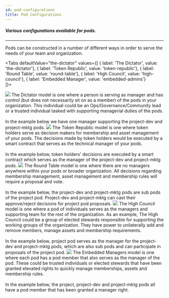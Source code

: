 ```yaml
---
id: pod-configurations
title: Pod Configurations
---
```



<!-- Import pod configuration images -->


##### Various configurations available for pods.
---


Pods can be constructed in a number of different ways in order to serve the needs of your team and organization.


<Tabs
  defaultValue="the-dictator"
  values={[
    { label: 'The Dictator', value: 'the-dictator'},
    { label: 'Token Republic', value: 'token-republic'},
    { label: 'Round Table', value: 'round-table'},
    { label: 'High Council', value: 'high-council'},
    { label: 'Embedded Manager', value: 'embedded-admins'}    
  ]}>

  <TabItem value="the-dictator">
   <em><img src={dictator} /></em>
The Dictator model is one where a person is serving as manager and has control (but does not necessarily sit on as a member) of the pods in your organization. This individual could be an Ops/Governance/Community lead or a trusted individual tasked with supporting managerial duties of the pods.
<br/><br/>
In the example below we have one manager supporting the project-dev and project-mktg pods.   
  </TabItem>
  <TabItem value="token-republic">
   <em><img src={tokenRepublic} /></em>
The Token Republic model is one where token holders serve as decision makers for membership and asset management of your pods. The decisions made by token holders would be executed by a smart contract that serves as the technical manager of your pods.
<br/><br/>
In the example below, token holders' decisions are executed by a smart contract which serves as the manager of the project-dev and project-mktg pods.
  </TabItem>
  <TabItem value="round-table">
   <em><img src={roundTable} /></em>
The Round Table model is one where there are no managers anywhere within your pods or broader organization. All decisions regarding membership management, asset management and membership rules will require a proposal and vote.
<br/><br/>
In the example below, the project-dev and project-mktg pods are sub pods of the project pod. Project-dev and project-mktg can cast their approve/reject decisions for project pod proposals.
  </TabItem>
  <TabItem value="high-council">
   <em><img src={highCouncil} /></em>
The High Council model is one where a pod of individuals serves as the managers and supporting team for the rest of the organization. As an example, The High Council could be a group of elected stewards responsible for supporting the working groups of the organization. They have power to unilaterally add and remove members, manage assets and membership requirements.
<br/><br/>
In the example below, project pod serves as the manager for the project-dev and project-mktg pods, which are also sub pods and can participate in proposals of the project pod.
  </TabItem>
  <TabItem value="embedded-admins">
  <em><img src={embeddedAdmins} /></em>
The Embedded Managers model is one where each pod has a pod member that also serves as the manager of the pod. These could be trusted individuals or elected stewards that have been granted elevated rights to quickly manage memberships, assets and membership rules. 
<br/><br/>
In the example below, the project, project-dev and project-mktg pods all have a pod member that has been granted a manager right.   
  </TabItem>

</Tabs>
